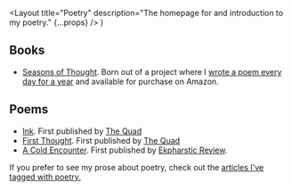  <Layout
    title="Poetry"
    description="The homepage for and introduction to my poetry."
    {...props}
  />
)

## Books

- [Seasons of Thought](/poetry/seasons-of-thought). Born out of a project where I [wrote a poem every day for a year](/articles/on-writing-poems-daily) and available for purchase on Amazon.

## Poems

- [Ink](/poetry/ink). First published by [The Quad](http://www2.gcc.edu/orgs/TheQuad/)
- [First Thought](/poetry/first-thought). First published by [The Quad](http://www2.gcc.edu/orgs/TheQuad/)
- [A Cold Encounter](/poetry/a-cold-encounter). First published by [Ekpharstic Review](<(http://www.ekphrastic.net/ekphrastic/a-cold-encounter-by-daniel-chapman)>).

If you prefer to see my prose about poetry, check out the [articles I've tagged with poetry.](/articles/tags/poetry)
